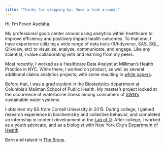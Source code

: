```yaml
---
title: "Thanks for stopping by. Have a look around."
---
```



Hi, I'm Feven Asefaha. 

My professional goals center around using analytics within healthcare to improve efficiency and positively impact health outcomes. To that end, I have experience utilizing a wide range of data tools (R/tidyverse, SAS, SQL, Qlikview, etc) to visualize, analyze, communicate, and engage. Like any scientist, I value collaborating with and learning from my peers. 

Most recently, I worked as a Healthcare Data Analyst at Milliman's Health Practice in NYC. While there, I worked on product, as well as several additional claims analytics projects, with some resulting in [white papers](https://www.milliman.com/en/insight/how-current-part-d-risk-scores-could-interact-with-pointofsale-rebates).

Before that, I was a grad student in the Biostatistics department at Columbia's Mailman School of Public Health. My master's project looked at the occurrence of waterborne illness among consumers of [SWN's](https://www.safewaternetwork.org/) sustainable water systems. 
 
I obtained my BS from Cornell University in 2015. During college, I gained research experience in biochemistry and collective behavior, and completed an internship in content development at the [Lab of O](https://www.birds.cornell.edu/home/). After college, I worked as a youth advocate, and as a biologist with New York City's [Department of Health](http://www1.nyc.gov/site/doh/index.page). 

Born and raised in [The Bronx](https://www.atlasobscura.com/things-to-do/bronx-new-york/places?page=1).




